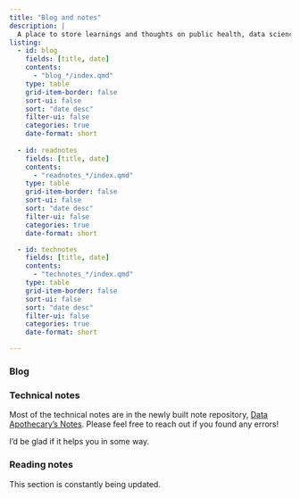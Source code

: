 ```yaml
---
title: "Blog and notes"
description: |
  A place to store learnings and thoughts on public health, data science and open source development 
listing:
  - id: blog
    fields: [title, date]
    contents: 
      - "blog_*/index.qmd"
    type: table
    grid-item-border: false
    sort-ui: false
    sort: "date desc"
    filter-ui: false
    categories: true
    date-format: short
    
  - id: readnotes
    fields: [title, date]
    contents: 
      - "readnotes_*/index.qmd"
    type: table
    grid-item-border: false
    sort-ui: false
    sort: "date desc"
    filter-ui: false
    categories: true
    date-format: short

  - id: technotes
    fields: [title, date]
    contents: 
      - "technotes_*/index.qmd"
    type: table
    grid-item-border: false
    sort-ui: false
    sort: "date desc"
    filter-ui: false
    categories: true
    date-format: short

---
```


### Blog

::: {#blog}
:::


### Technical notes

Most of the technical notes are in the newly built note repository, [Data Apothecary's Notes](https://andreaczhang.github.io/data-apothecary-notes/). Please feel free to reach out if you found any errors!

I'd be glad if it helps you in some way.

::: {#technotes}
:::




### Reading notes

This section is constantly being updated.

::: {#readnotes}
:::


